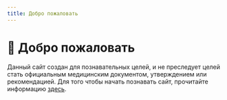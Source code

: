 ```yaml
---
title: Добро пожаловать
---
```


# 👋 Добро пожаловать
Данный сайт создан для познавательных целей, и не преследует целей стать официальным медицинским документом, утверждением или рекомендацией. Для того чтобы начать познавать сайт, прочитайте информацию [здесь](/important.mdx).